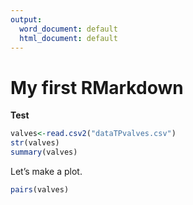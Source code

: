 ```yaml
---
output:
  word_document: default
  html_document: default
---
```

My first RMarkdown 
==================


**Test**


```r
valves<-read.csv2("dataTPvalves.csv")
str(valves)
summary(valves)
```


Let's make a plot.
```r
pairs(valves)
```
